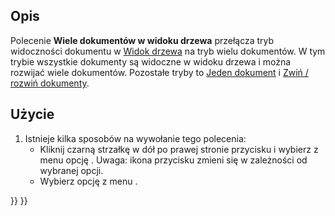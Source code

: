 <languages/>

{{Docnav/pl
|[[Std_TreeSingleDocument/pl|Jeden dokument w widoku drzewa]]
|[[Std_TreeCollapseDocument/pl|Zwiń / rozwiń dokumenty]]
|[[Std_View_Menu/pl|Std: Menu Widok]]
|IconL=Std_TreeSingleDocument.svg
|IconR=Std_TreeCollapseDocument.svg
|IconC=Freecad.svg
}}

{{GuiCommand/pl
|Name=Std TreeMultiDocument
|Name/pl=Std: Wiele dokumentów w widoku drzewa
|MenuLocation=Widok → Akcje widoku drzewa → Wiele dokumentów
|Workbenches=wszystkie
|Version=0.19
|SeeAlso=[[Std_TreeSingleDocument/pl|Jeden dokument]], [[Std_TreeCollapseDocument/pl|Zwiń / rozwiń dokument]]
}}

<span id="Description"></span>
==Opis==

Polecenie '''Wiele dokumentów w widoku drzewa''' przełącza tryb widoczności dokumentu w [[Tree_view/pl|Widok drzewa]] na tryb wielu dokumentów. W tym trybie wszystkie dokumenty są widoczne w widoku drzewa i można rozwijać wiele dokumentów. Pozostałe tryby to [[Std_TreeSingleDocument/pl|Jeden dokument]] i [[Std_TreeCollapseDocument/pl|Zwiń / rozwiń dokumenty]].

<span id="Usage"></span>
==Użycie==

# Istnieje kilka sposobów na wywołanie tego polecenia:
#* Kliknij czarną strzałkę w dół po prawej stronie przycisku {{Button|[[Image:Std_TreeSyncView.svg|16px]]}} i wybierz z menu opcję {{MenuCommand|Wiele dokumentów}}. Uwaga: ikona przycisku zmieni się w zależności od wybranej opcji.
#* Wybierz opcję z menu {{MenuCommand|Widok → Akcje widoku drzewa → Wiele dokumentów}}.


{{Docnav/pl
|[[Std_TreeSingleDocument/pl|Jeden dokument w widoku drzewa]]
|[[Std_TreeCollapseDocument/pl|Zwiń / rozwiń dokumenty]]
|[[Std_View_Menu/pl|Std: Menu Widok]]
|IconL=Std_TreeSingleDocument.svg
|IconR=Std_TreeCollapseDocument.svg
|IconC=Freecad.svg
}}

{{Std_Base_navi{{#translation:}}}}
{{Userdocnavi{{#translation:}}}}